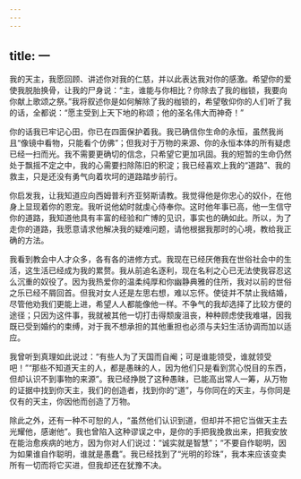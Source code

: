```yaml
---
---
---
```

title: 一
---

我的天主，我愿回顾、讲述你对我的仁慈，并以此表达我对你的感激。希望你的爱使我脱胎换骨，让我的尸身说：“主，谁能与你相比？你除去了我的枷锁，我要向你献上歌颂之祭。”我将叙述你是如何解除了我的枷锁的，希望敬仰你的人们听了我的话，全都说：“愿主受到上天下地的称颂；他的圣名伟大而神奇！”

你的话我已牢记心田，你已在四面保护着我。我已确信你生命的永恒，虽然我尚且“像镜中看物，只能看个仿佛”；但我对于万物的来源、你的永恒本体的所有疑虑已经一扫而光。我不需要更确切的信念，只希望它更加巩固。我的短暂的生命仍然处于飘摇不定之中，我的心需要扫除陈旧的积淀；我已经喜欢上我的“道路”、我的救主，只是还没有勇气向着坎坷的道路踏步前行。

你启发我，让我知道应向西姆普利齐亚努斯请教。我觉得他是你忠心的奴仆，在他身上显现着你的恩宠。我听说他幼时就虔心侍奉你。这时他年事已高，他一生信守你的道路，我知道他具有丰富的经验和广博的见识，事实也的确如此。所以，为了走你的道路，我愿意请求他解决我的疑难问题，请他根据我那时的心境，教给我正确的方法。

我看到教会中人才众多，各有各的进修方式。我现在已经厌倦我在世俗社会中的生活，这生活已经成为我的累赘。我从前追名逐利，现在名利之心已无法使我容忍这么沉重的奴役了。因为我热爱你的温柔纯厚和你幽静典雅的住所，我对以前的世俗之乐已经不屑回首。但我对女人还是左思右想，难以忘怀。使徒并不禁止我结婚，尽管他劝我们更能上进，希望人人都能像他一样。不争气的我却选择了比较方便的途径；只因为这件事，我就被其他一切打击得颓废沮丧，种种顾虑使我难堪，因我既已受到婚约的束缚，对于我不想承担的其他重担也必须与夫妇生活协调而加以适应。

我曾听到真理如此说过：“有些人为了天国而自阉；可是谁能领受，谁就领受吧！”“那些不知道天主的人，都是愚昧的人，因为他们只是看到赏心悦目的东西，但却认识不到事物的来源”。我已经挣脱了这种愚昧，已能高出常人一筹，从万物的证据中找到你天主，我们的创造者，找到你的“道”，与你同在的天主，与你同是仅有的天主，你因他而创造了万物。

除此之外，还有一种不可恕的人，“虽然他们认识到道，但却并不把它当做天主去光耀他，感谢他”。我也曾陷入这种谬误之中，是你的手把我挽救出来，把我安放在能治愈疾病的地方，因为你对人们说过：“诚实就是智慧”；“不要自作聪明，因为如果谁自作聪明，谁就是愚蠢”。我已经找到了“光明的珍珠”，我本来应该变卖所有一切而将它买进，但我却还在犹豫不决。